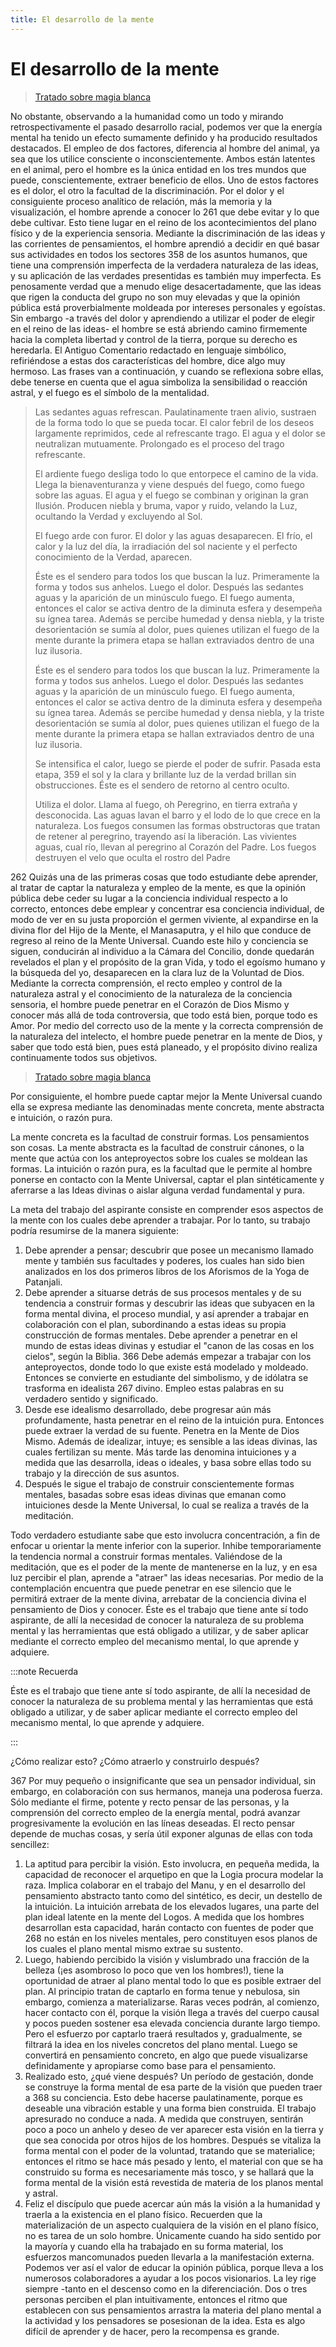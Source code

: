 ```yaml
---
title: El desarrollo de la mente
---
```


# El desarrollo de la mente

> [Tratado sobre magia blanca](/tratado-sobre-magia-blanca/regla-10-2#es261)

No obstante, observando a la humanidad como un todo y mirando retrospectivamente el pasado desarrollo racial, podemos ver que la energía mental ha tenido un efecto sumamente definido y ha producido resultados destacados. El empleo de dos factores, diferencia al hombre del animal, ya sea que los utilice consciente o inconscientemente. Ambos están latentes en el animal, pero el hombre es la única entidad en los tres mundos que puede, conscientemente, extraer beneficio de ellos. Uno de estos factores es el dolor, el otro la facultad de la discriminación. Por el dolor y el consiguiente proceso analítico de relación, más la memoria y la visualización, el hombre aprende a conocer lo <Pin lang="es">261</Pin> que debe evitar y lo que debe cultivar. Esto tiene lugar en el reino de los acontecimientos del plano físico y de la experiencia sensoria. Mediante la discriminación de las ideas y las corrientes de pensamientos, el hombre aprendió a decidir en qué basar sus actividades en todos los sectores <Pin lang="en">358</Pin> de los asuntos humanos, que tiene una comprensión imperfecta de la verdadera naturaleza de las ideas, y su aplicación de las verdades presentidas es también muy imperfecta. Es penosamente verdad que a menudo elige desacertadamente, que las ideas que rigen la conducta del grupo no son muy elevadas y que la opinión pública está proverbialmente moldeada por intereses personales y egoístas. Sin embargo -a través del dolor y aprendiendo a utilizar el poder de elegir en el reino de las ideas- el hombre se está abriendo camino firmemente hacia la completa libertad y control de la tierra, porque su derecho es heredarla. El Antiguo Comentario redactado en lenguaje simbólico, refiriéndose a estas dos características del hombre, dice algo muy hermoso. Las frases van a continuación, y cuando se reflexiona sobre ellas, debe tenerse en cuenta que el agua simboliza la sensibilidad o reacción astral, y el fuego es el símbolo de la mentalidad.

> Las sedantes aguas refrescan. Paulatinamente traen alivio, sustraen de la forma todo lo que se pueda tocar. El calor febril de los deseos largamente reprimidos, cede al refrescante trago. El agua y el dolor se neutralizan mutuamente. Prolongado es el proceso del trago refrescante.
>
> El ardiente fuego desliga todo lo que entorpece el camino de la vida. Llega la bienaventuranza y viene después del fuego, como fuego sobre las aguas. El agua y el fuego se combinan y originan la gran Ilusión. Producen niebla y bruma, vapor y ruido, velando la Luz, ocultando la Verdad y excluyendo al Sol.
>
> El fuego arde con furor. El dolor y las aguas desaparecen. El frío, el calor y la luz del día, la irradiación del sol naciente y el perfecto conocimiento de la Verdad, aparecen.
>
> Éste es el sendero para todos los que buscan la luz. Primeramente la forma y todos sus anhelos. Luego el dolor. Después las sedantes aguas y la aparición de un minúsculo fuego. El fuego aumenta, entonces el calor se activa dentro de la diminuta esfera y desempeña su ígnea tarea. Además se percibe humedad y densa niebla, y la triste desorientación se sumía al dolor, pues quienes utilizan el fuego de la mente durante la primera etapa se hallan extraviados dentro de una luz ilusoria.
>
> Éste es el sendero para todos los que buscan la luz. Primeramente la forma y todos sus anhelos. Luego el dolor. Después las sedantes aguas y la aparición de un minúsculo fuego. El fuego aumenta, entonces el calor se activa dentro de la diminuta esfera y desempeña su ígnea tarea. Además se percibe humedad y densa niebla, y la triste desorientación se sumía al dolor, pues quienes utilizan el fuego de la mente durante la primera etapa se hallan extraviados dentro de una luz ilusoria.
> 
> Se intensifica el calor, luego se pierde el poder de sufrir. Pasada esta etapa, <Pin lang="en">359</Pin> el sol y la clara y brillante luz de la verdad brillan sin obstrucciones. Éste es el sendero de retorno al centro oculto.
>
> Utiliza el dolor. Llama al fuego, oh Peregrino, en tierra extraña y desconocida. Las aguas lavan el barro y el lodo de lo que crece en la naturaleza. Los fuegos consumen las formas obstructoras que tratan de retener al peregrino, trayendo así la liberación. Las vivientes aguas, cual río, llevan al peregrino al Corazón del Padre. Los fuegos destruyen el velo que oculta el rostro del Padre

<p><Pin lang="es">262</Pin> Quizás una de las primeras cosas que todo estudiante debe aprender, al tratar de captar la naturaleza y empleo de la mente, es que la opinión pública debe ceder su lugar a la conciencia individual respecto a lo correcto, entonces debe emplear y concentrar esa conciencia individual, de modo de ver en su justa proporción el germen viviente, al expandirse en la divina flor del Hijo de la Mente, el Manasaputra, y el hilo que conduce de regreso al reino de la Mente Universal. Cuando este hilo y conciencia se siguen, conducirán al individuo a la Cámara del Concilio, donde quedarán revelados el plan y el propósito de la gran Vida, y todo el egoísmo humano y la búsqueda del yo, desaparecen en la clara luz de la Voluntad de Dios. Mediante la correcta comprensión, el recto empleo y control de la naturaleza astral y el conocimiento de la naturaleza de la conciencia sensoria, el hombre puede penetrar en el Corazón de Dios Mismo y conocer más allá de toda controversia, que todo está bien, porque todo es Amor. Por medio del correcto uso de la mente y la correcta comprensión de la naturaleza del intelecto, el hombre puede penetrar en la mente de Dios, y saber que todo está bien, pues está planeado, y el propósito divino realiza continuamente todos sus objetivos.</p>


> [Tratado sobre magia blanca](/tratado-sobre-magia-blanca/regla-10-2#en365)

Por consiguiente, el hombre puede captar mejor la Mente Universal cuando ella se expresa mediante las denominadas mente concreta, mente abstracta e intuición, o razón pura.

La mente concreta es la facultad de construir formas. Los pensamientos son cosas. La mente abstracta es la facultad de construir cánones, o la mente que actúa con los anteproyectos sobre los cuales se moldean las formas. La intuición o razón pura, es la facultad que le permite al hombre ponerse en contacto con la Mente Universal, captar el plan sintéticamente y aferrarse a las Ideas divinas o aislar alguna verdad fundamental y pura.

La meta del trabajo del aspirante consiste en comprender esos aspectos de la mente con los cuales debe aprender a trabajar. Por lo tanto, su trabajo podría resumirse de la manera siguiente:

1. Debe aprender a pensar; descubrir que posee un mecanismo llamado mente y también sus facultades y poderes, los cuales han sido bien analizados en los dos primeros libros de los Aforismos de la Yoga de Patanjali.
2. Debe aprender a situarse detrás de sus procesos mentales y de su tendencia a construir formas y descubrir las ideas que subyacen en la forma mental divina, el proceso mundial, y así aprender a trabajar en colaboración con el plan, subordinando a estas ideas su propia construcción de formas mentales. Debe aprender a penetrar en el mundo de estas ideas divinas y estudiar el "canon de las cosas en los cielos", según la Biblia. <Pin lang="en">366</Pin> Debe además empezar a trabajar con los anteproyectos, donde todo lo que existe está modelado y moldeado. Entonces se convierte en estudiante del simbolismo, y de idólatra se trasforma en idealista <Pin lang="es">267</Pin> divino. Empleo estas palabras en su verdadero sentido y significado.
3. Desde ese idealismo desarrollado, debe progresar aún más profundamente, hasta penetrar en el reino de la intuición pura. Entonces puede extraer la verdad de su fuente. Penetra en la Mente de Dios Mismo. Además de idealizar, intuye; es sensible a las ideas divinas, las cuales fertilizan su mente. Más tarde las denomina intuiciones y a medida que las desarrolla, ideas o ideales, y basa sobre ellas todo su trabajo y la dirección de sus asuntos.
4. Después le sigue el trabajo de construir conscientemente formas mentales, basadas sobre esas ideas divinas que emanan como intuiciones desde la Mente Universal, lo cual se realiza a través de la meditación.

Todo verdadero estudiante sabe que esto involucra concentración, a fin de enfocar u orientar la mente inferior con la superior. Inhibe temporariamente la tendencia normal a construir formas mentales. Valiéndose de la meditación, que es el poder de la mente de mantenerse en la luz, y en esa luz percibir el plan, aprende a "atraer" las ideas necesarias. Por medio de la contemplación encuentra que puede penetrar en ese silencio que le permitirá extraer de la mente divina, arrebatar de la conciencia divina el pensamiento de Dios y conocer. Éste es el trabajo que tiene ante sí todo aspirante, de allí la necesidad de conocer la naturaleza de su problema mental y las herramientas que está obligado a utilizar, y de saber aplicar mediante el correcto empleo del mecanismo mental, lo que aprende y adquiere.

:::note Recuerda

Éste es el trabajo que tiene ante sí todo aspirante, de allí la necesidad de conocer la naturaleza de su problema mental y las herramientas que está obligado a utilizar, y de saber aplicar mediante el correcto empleo del mecanismo mental, lo que aprende y adquiere.

:::

¿Cómo realizar esto? ¿Cómo atraerlo y construirlo después?

<p><Pin lang="en">367</Pin> Por muy pequeño o insignificante que sea un pensador individual, sin embargo, en colaboración con sus hermanos, maneja una poderosa fuerza. Sólo mediante el firme, potente y recto pensar de las personas, y la comprensión del correcto empleo de la energía mental, podrá avanzar progresivamente la evolución en las líneas deseadas. El recto pensar depende de muchas cosas, y sería útil exponer algunas de ellas con toda sencillez:</p>

1. La aptitud para percibir la visión. Esto involucra, en pequeña medida, la capacidad de reconocer el arquetipo en que la Logia procura modelar la raza. Implica colaborar en el trabajo del Manu, y en el desarrollo del pensamiento abstracto tanto como del sintético, es decir, un destello de la intuición. La intuición arrebata de los elevados lugares, una parte del plan ideal latente en la mente del Logos. A medida que los hombres desarrollan esta capacidad, harán contacto con fuentes de poder que <Pin lang="es">268</Pin> no están en los niveles mentales, pero constituyen esos planos de los cuales el plano mental mismo extrae su sustento.
2. Luego, habiendo percibido la visión y vislumbrado una fracción de la belleza (¡es asombroso lo poco que ven los hombres!), tiene la oportunidad de atraer al plano mental todo lo que es posible extraer del plan. Al principio tratan de captarlo en forma tenue y nebulosa, sin embargo, comienza a materializarse. Raras veces podrán, al comienzo, hacer contacto con él, porque la visión llega a través del cuerpo causal y pocos pueden sostener esa elevada conciencia durante largo tiempo. Pero el esfuerzo por captarlo traerá resultados y, gradualmente, se filtrará la idea en los niveles concretos del plano mental. Luego se convertirá en pensamiento concreto, en algo que puede visualizarse definidamente y apropiarse como base para el pensamiento.
3. Realizado esto, ¿qué viene después? Un período de gestación, donde se construye la forma mental de esa parte de la visión que pueden traer a <Pin lang="en">368</Pin> su conciencia. Esto debe hacerse paulatinamente, porque es deseable una vibración estable y una forma bien construida. El trabajo apresurado no conduce a nada. A medida que construyen, sentirán poco a poco un anhelo y deseo de ver aparecer esta visión en la tierra y que sea conocida por otros hijos de los hombres. Después se vitaliza la forma mental con el poder de la voluntad, tratando que se materialice; entonces el ritmo se hace más pesado y lento, el material con que se ha construido su forma es necesariamente más tosco, y se hallará que la forma mental de la visión está revestida de materia de los planos mental y astral.
4. Feliz el discípulo que puede acercar aún más la visión a la humanidad y traerla a la existencia en el plano físico. Recuerden que la materialización de un aspecto cualquiera de la visión en el plano físico, no es tarea de un solo hombre. Únicamente cuando ha sido sentido por la mayoría y cuando ella ha trabajado en su forma material, los esfuerzos mancomunados pueden llevarla a la manifestación externa. Podemos ver así el valor de educar la opinión pública, porque lleva a los numerosos colaboradores a ayudar a los pocos visionarios. La ley rige siempre -tanto en el descenso como en la diferenciación. Dos o tres personas perciben el plan intuitivamente, entonces el ritmo que establecen con sus pensamientos arrastra la materia del plano mental a la actividad y los pensadores se posesionan de la idea. Esta es algo difícil de aprender y de hacer, pero la recompensa es grande.
